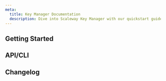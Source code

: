 ```yaml
---
meta:
  title: Key Manager Documentation
  description: Dive into Scaleway Key Manager with our quickstart guides, how-tos, and more.
---
```


<ProductHeader
   productName="Key Manager"
   productLogo="keyManager"
   description="Key Manager allows you to conveniently store, access, and share sensitive data such as passwords, API keys, and certificates."
   url="/key-manager/quickstart/"
   label="Key Manager Quickstart"
/>

## Getting Started

<Grid>
    <SummaryCard
        title="Quickstart"
        icon="rocket"
        description="Learn how to create keys, in a few steps."
        label="View Quickstart"
        url="/key-manager/quickstart/"
    />
    <SummaryCard
        title="Concepts"
        icon="info"
        description="Core concepts that give you a better understanding of Key Manager."
        label="View Concepts"
        url="/key-manager/concepts/"
    />
    <SummaryCard
        title="How-Tos"
        icon="help-circle-outline"
        description="Learn how to use Key Manager via the Scaleway console."
        label="View How-Tos"
        url="/key-manager/how-to/"
    />
    <SummaryCard
        title="Additional Content"
        icon="book-open-outline"
        description="Check out in-depth information about Key Manager."
        label="View Additional Content"
        url="key-manager/reference-content/"
    />
</Grid>

## API/CLI

<Grid>
    <DefaultCard
        title="Create a data encryption key using the CLI and Go"
        url="/key-manager/api-cli/create-dek-api-cli/"
        label="Read more"
    />
    <DefaultCard
        title="Manage your keys with Tink"
        url="/key-manager/api-cli/manage-keys-with-tink/"
        label="Read more"
    />
    <DefaultCard
        title="Perform key rotation using the Scaleway CLI and API"
        url="/key-manager/api-cli/rotate-keys-api-cli/"
        label="Read more"
    />
</Grid>

<ClickableBanner
    productLogo="cli"
    title="Key Manager API"
    description="Manage Key Manager using the Scaleway API."
    url="https://www.scaleway.com/en/developers/api/key-manager/"
    label="Go to Key Manager API"
/>

## Changelog

<ChangelogList
    productName="key-manager"
    numberOfChanges={3}
/>

